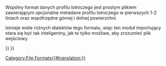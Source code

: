 <languages/>

{{Docnav/pl
|[[Draft_OCA/pl|Open Cad format .OCA]]
|
|[[Draft_Workbench/pl|środowisko pracy Rysunek Roboczy]]
|IconC=Workbench_Draft.svg
}}

Wspólny format danych profilu lotniczego jest prostym plikiem zawierającym opcjonalne metadane profilu lotniczego w pierwszych 1-2 liniach oraz współrzędne górnej i dolnej powierzchni.

Istnieje wiele różnych dialektów tego formatu, więc ten moduł importujący stara się być tak inteligentny, jak to tylko możliwe, aby zrozumieć plik wejściowy.


{{Docnav/pl
|[[Draft_OCA/pl|Open Cad format .OCA]]
|
|[[Draft_Workbench/pl|środowisko pracy Rysunek Roboczy]]
|IconC=Workbench_Draft.svg
}}

{{Draft Tools navi{{#translation:}}}}
{{Userdocnavi{{#translation:}}}}
[[Category:File Formats{{#translation:}}]]